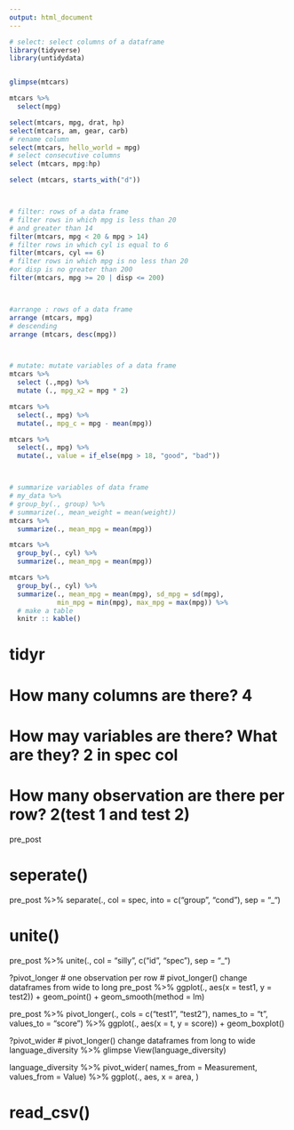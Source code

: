 ```yaml
---
output: html_document
---
```


```r
# select: select columns of a dataframe
library(tidyverse)
library(untidydata)


glimpse(mtcars)

mtcars %>% 
  select(mpg)

select(mtcars, mpg, drat, hp)
select(mtcars, am, gear, carb)
# rename column
select(mtcars, hello_world = mpg)
# select consecutive columns
select (mtcars, mpg:hp)

select (mtcars, starts_with("d"))



# filter: rows of a data frame
# filter rows in which mpg is less than 20 
# and greater than 14
filter(mtcars, mpg < 20 & mpg > 14)
# filter rows in which cyl is equal to 6
filter(mtcars, cyl == 6)
# filter rows in which mpg is no less than 20 
#or disp is no greater than 200
filter(mtcars, mpg >= 20 | disp <= 200)



#arrange : rows of a data frame
arrange (mtcars, mpg)
# descending
arrange (mtcars, desc(mpg))



# mutate: mutate variables of a data frame
mtcars %>% 
  select (.,mpg) %>% 
  mutate (., mpg_x2 = mpg * 2)

mtcars %>% 
  select(., mpg) %>% 
  mutate(., mpg_c = mpg - mean(mpg))

mtcars %>% 
  select(., mpg) %>% 
  mutate(., value = if_else(mpg > 18, "good", "bad"))



# summarize variables of data frame
# my_data %>% 
# group_by(., group) %>% 
# summarize(., mean_weight = mean(weight))
mtcars %>% 
  summarize(., mean_mpg = mean(mpg)) 

mtcars %>% 
  group_by(., cyl) %>% 
  summarize(., mean_mpg = mean(mpg)) 

mtcars %>% 
  group_by(., cyl) %>% 
  summarize(., mean_mpg = mean(mpg), sd_mpg = sd(mpg), 
            min_mpg = min(mpg), max_mpg = max(mpg)) %>% 
  # make a table
  knitr :: kable()
```


















# tidyr

# How many columns are there? 4
# How may variables are there? What are they? 2 in spec col
# How many observation are there per row? 2(test 1 and test 2)

pre_post

# seperate()
pre_post %>% 
  separate(., col = spec,
           into = c("group", "cond"),
           sep = "_")


# unite()
pre_post %>% 
  unite(., col = "silly", 
        c("id", "spec"),
        sep = "_")

?pivot_longer
# one observation per row
# pivot_longer() change dataframes from wide to long
pre_post %>% 
  ggplot(., aes(x = test1, y = test2)) +
  geom_point() +
  geom_smooth(method = lm)

pre_post %>% 
  pivot_longer(., 
               cols = c("test1", "test2"),
               names_to = "t", 
               values_to = "score") %>% 
  ggplot(., aes(x = t, y = score)) +
    geom_boxplot()

?pivot_wider
# pivot_longer() change dataframes from long to wide
language_diversity %>% glimpse
View(language_diversity)

language_diversity %>% 
  pivot_wider(
                names_from = Measurement,
              values_from = Value) %>% 
  ggplot(., aes, x = area, )

# read_csv()


